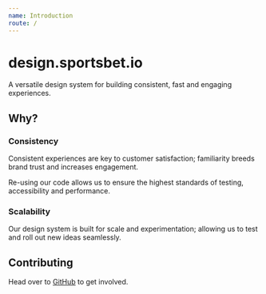 ```yaml
---
name: Introduction
route: /
---
```


# design.sportsbet.io

A versatile design system for building consistent, fast and engaging experiences.

## Why?

### Consistency

Consistent experiences are key to customer satisfaction; familiarity breeds brand trust and increases engagement.

Re-using our code allows us to ensure the highest standards of testing, accessibility and performance.

### Scalability

Our design system is built for scale and experimentation; allowing us to test and roll out new ideas seamlessly.

## Contributing

Head over to [GitHub](https://github.com/coingaming/sportsbet-design) to get involved.
